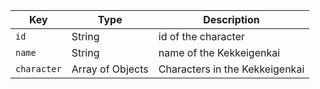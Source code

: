  Key | Type | Description 
 ---- | ---- | ----------- 
 `id` | String | id of the character 
 `name` | String | name of the Kekkeigenkai 
 `character` | Array of Objects | Characters in the Kekkeigenkai
